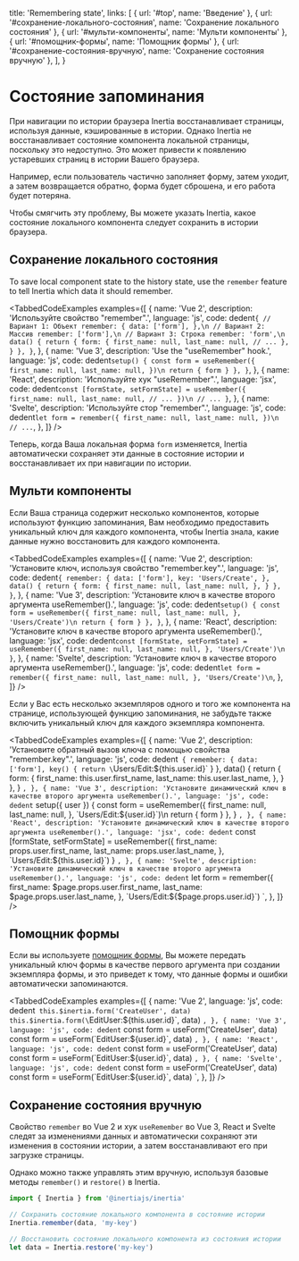 
  title: 'Remembering state',
  links: [
    { url: '#top', name: 'Введение' },
    { url: '#сохранение-локального-состояния', name: 'Сохранение локального состояния' },
    { url: '#мульти-компоненты', name: 'Мульти компоненты' },
    { url: '#помощник-формы', name: 'Помощник формы' },
    { url: '#сохранение-состояния-вручную', name: 'Сохранение состояния вручную' },
  ],
}

# Состояние запоминания

При навигации по истории браузера Inertia восстанавливает страницы, используя данные, кэшированные в истории. Однако Inertia не восстанавливает состояние компонента локальной страницы, поскольку это недоступно. Это может привести к появлению устаревших страниц в истории Вашего браузера.

Например, если пользователь частично заполняет форму, затем уходит, а затем возвращается обратно, форма будет сброшена, и его работа будет потеряна.

Чтобы смягчить эту проблему, Вы можете указать Inertia, какое состояние локального компонента следует сохранить в истории браузера.

## Сохранение локального состояния

To save local component state to the history state, use the `remember` feature to tell Inertia which data it should remember.

<TabbedCodeExamples
  examples={[
    {
      name: 'Vue 2',
      description: 'Используйте свойство "remember".',
      language: 'js',
      code: dedent`
        {
          // Вариант 1: Объект
          remember: {
            data: ['form'],
          },\n
          // Вариант 2: Массив
          remember: ['form'],\n
          // Вариант 3: Строка
          remember: 'form',\n
          data() {
            return {
              form: {
                first_name: null,
                last_name: null,
                // ...
              },
            }
          },
        }
      `,
    },
    {
      name: 'Vue 3',
      description: 'Use the "useRemember" hook.',
      language: 'js',
      code: dedent`
          setup() {
            const form = useRemember({
                first_name: null,
                last_name: null,
            })\n
            return { form }
          },
        }
      `,
    },
    {
      name: 'React',
      description: 'Используйте хук "useRemember".',
      language: 'jsx',
      code: dedent`
          const [formState, setFormState] = useRemember({
            first_name: null,
            last_name: null,
            // ...
          })\n
          // ...
        }
      `,
    },
    {
      name: 'Svelte',
      description: 'Используйте стор "remember".',
      language: 'js',
      code: dedent`
        let form = remember({
          first_name: null,
          last_name: null,
        })\n
        // ...
      `,
    },
  ]}
/>

Теперь, когда Ваша локальная форма `form` изменяется, Inertia автоматически сохраняет эти данные в состояние истории и восстанавливает их при навигации по истории.

## Мульти компоненты

Если Ваша страница содержит несколько компонентов, которые используют функцию запоминания, Вам необходимо предоставить уникальный ключ для каждого компонента, чтобы Inertia знала, какие данные нужно восстановить для каждого компонента.

<TabbedCodeExamples
  examples={[
    {
      name: 'Vue 2',
      description: 'Установите ключ, используя свойство "remember.key".',
      language: 'js',
      code: dedent`
        {
          remember: {
            data: ['form'],
            key: 'Users/Create',
          },
          data() {
            return {
              form: {
                first_name: null,
                last_name: null,
              },
            }
          },
        }
      `,
    },
    {
      name: 'Vue 3',
      description: 'Установите ключ в качестве второго аргумента useRemember().',
      language: 'js',
      code: dedent`
          setup() {
            const form = useRemember({
                first_name: null,
                last_name: null,
            }, 'Users/Create')\n
            return { form }
          },
        }
      `,
    },
    {
      name: 'React',
      description: 'Установите ключ в качестве второго аргумента useRemember().',
      language: 'jsx',
      code: dedent`
          const [formState, setFormState] = useRemember({
            first_name: null,
            last_name: null,
          }, 'Users/Create')\n
        }
      `,
    },
    {
      name: 'Svelte',
      description: 'Установите ключ в качестве второго аргумента useRemember().',
      language: 'js',
      code: dedent`
          let form = remember({
            first_name: null,
            last_name: null,
          }, 'Users/Create')\n
      `,
    },
  ]}
/>

Если у Вас есть несколько экземпляров одного и того же компонента на странице, использующей функцию запоминания, не забудьте также включить уникальный ключ для каждого экземпляра компонента.

<TabbedCodeExamples
  examples={[
    {
      name: 'Vue 2',
      description: 'Установите обратный вызов ключа с помощью свойства "remember.key".',
      language: 'js',
      code: dedent`
        {
          remember: {
            data: ['form'],
            key() {
              return \`Users/Edit:\${this.user.id}\`
            }
          },
          data() {
            return {
              form: {
                first_name: this.user.first_name,
                last_name: this.user.last_name,
              },
            }
          },
        }
      `,
    },
    {
      name: 'Vue 3',
      description: 'Установите динамический ключ в качестве второго аргумента useRemember().',
      language: 'js',
      code: dedent`
          setup({ user }) {
            const form = useRemember({
                first_name: null,
                last_name: null,
            }, \`Users/Edit:\${user.id}\`)\n
            return { form }
          },
        }
      `,
    },
    {
      name: 'React',
      description: 'Установите динамический ключ в качестве второго аргумента useRemember().',
      language: 'jsx',
      code: dedent`
          const [formState, setFormState] = useRemember({
            first_name: props.user.first_name,
            last_name: props.user.last_name,
          }, \`Users/Edit:\${this.user.id}\`)
        }
      `,
    },
    {
      name: 'Svelte',
      description: 'Установите динамический ключ в качестве второго аргумента useRemember().',
      language: 'js',
      code: dedent`
          let form = remember({
            first_name: $page.props.user.first_name,
            last_name: $page.props.user.last_name,
          }, \`Users/Edit:\${$page.props.user.id}\`)
      `,
    },
  ]}
/>

## Помощник формы

Если вы используете <a href="/forms#form-helper">помощник формы</a>, Вы можете передать уникальный ключ формы в качестве первого аргумента при создании экземпляра формы, и это приведет к тому, что данные формы и ошибки автоматически запоминаются.

<TabbedCodeExamples
  examples={[
    {
      name: 'Vue 2',
      language: 'js',
      code: dedent`
        this.$inertia.form('CreateUser', data)
        this.$inertia.form(\`EditUser:\${this.user.id}\`, data)
      `,
    },
    {
      name: 'Vue 3',
      language: 'js',
      code: dedent`
        const form = useForm('CreateUser', data)
        const form = useForm(\`EditUser:\${user.id}\`, data)
      `,
    },
    {
      name: 'React',
      language: 'js',
      code: dedent`
        const form = useForm('CreateUser', data)
        const form = useForm(\`EditUser:\${user.id}\`, data)
      `,
    },
    {
      name: 'Svelte',
      language: 'js',
      code: dedent`
        const form = useForm('CreateUser', data)
        const form = useForm(\`EditUser:\${user.id}\`, data)
      `,
    },
  ]}
/>

## Сохранение состояния вручную

Свойство `remember` во Vue 2 и хук `useRemember` во Vue 3, React и Svelte следят за изменениями данных и автоматически сохраняют эти изменения в состоянии истории, а затем восстанавливают его при загрузке страницы.

Однако можно также управлять этим вручную, используя базовые методы `remember()` и `restore()` в Inertia.

```js
import { Inertia } from '@inertiajs/inertia'

// Сохранить состояние локального компонента в состояние истории
Inertia.remember(data, 'my-key')

// Восстановить состояние локального компонента из состояния истории
let data = Inertia.restore('my-key')
```
